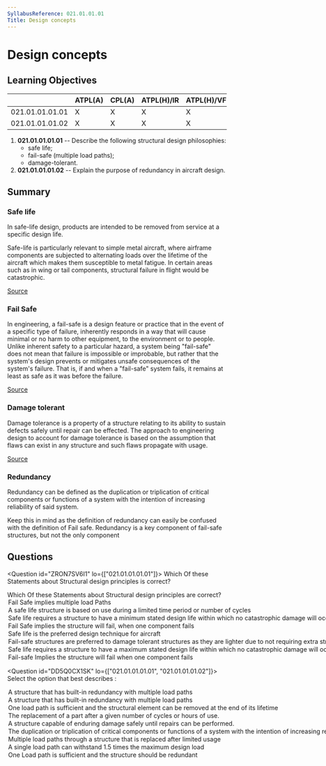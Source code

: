 ```yaml
---
SyllabusReference: 021.01.01.01
Title: Design concepts
---
```


# Design concepts

## Learning Objectives

|                 | ATPL(A) | CPL(A) | ATPL(H)/IR | ATPL(H)/VFR | CPL(H) | IR | CBIR(A) |
| --------------- | ------- | ------ | ---------- | ----------- | ------ | -- | ------- |
| 021.01.01.01.01 | X       | X      | X          | X           | X      |    |         |
| 021.01.01.01.02 | X       | X      | X          | X           | X      |    |         |

1.  **021.01.01.01.01** -- Describe the following structural design philosophies:
    *   safe life;
    *   fail-safe (multiple load paths);
    *   damage-tolerant.
2.  **021.01.01.01.02** -- Explain the purpose of redundancy in aircraft design.

## Summary

### Safe life

In safe-life design, products are intended to be removed from service at a
specific design life.

Safe-life is particularly relevant to simple metal aircraft, where airframe
components are subjected to alternating loads over the lifetime of the aircraft
which makes them susceptible to metal fatigue. In certain areas such as in wing
or tail components, structural failure in flight would be catastrophic.

[Source](https://en.wikipedia.org/wiki/Safe-life_design)

### Fail Safe

In engineering, a fail-safe is a design feature or practice that in the event of
a specific type of failure, inherently responds in a way that will cause minimal
or no harm to other equipment, to the environment or to people. Unlike inherent
safety to a particular hazard, a system being "fail-safe" does not mean that
failure is impossible or improbable, but rather that the system's design
prevents or mitigates unsafe consequences of the system's failure. That is, if
and when a "fail-safe" system fails, it remains at least as safe as it was
before the failure.

[Source](https://en.wikipedia.org/wiki/Fail-safe)

### Damage tolerant

Damage tolerance is a property of a structure relating to its ability to sustain
defects safely until repair can be effected. The approach to engineering design
to account for damage tolerance is based on the assumption that flaws can exist
in any structure and such flaws propagate with usage.

[Source](https://en.wikipedia.org/wiki/Damage_tolerance)

### Redundancy

Redundancy can be defined as the duplication or triplication of critical
components or functions of a system with the intention of increasing reliability
of said system.

Keep this in mind as the definition of redundancy can easily be confused with
the definition of Fail safe. Redundancy is a key component of fail-safe
structures, but not the only component

## Questions

<Question id="ZRON7SV6I1" lo={["021.01.01.01.01"]}>
  <Text variant="oneCorrect">
    Which Of these Statements about Structural design principles is correct?
  </Text>

  <Text variant="oneTwo">
    Which Of these Statements about Structural design principles are correct?
  </Text>

  <Option correct>Fail Safe implies multiple load Paths</Option>

  <Option correct>
    A safe life structure is based on use during a limited time period or number
    of cycles
  </Option>

  <Option correct>
    Safe life requires a structure to have a minimum stated design life within
    which no catastrophic damage will occur
  </Option>

  <Option>
    Fail Safe implies the structure will fail, when one component fails
  </Option>

  <Option>Safe life is the preferred design technique for aircraft</Option>

  <Option>
    Fail-safe structures are preferred to damage tolerant structures as they are
    lighter due to not requiring extra structural members
  </Option>

  <Option>
    Safe life requires a structure to have a maximum stated design life within
    which no catastrophic damage will occur
  </Option>

  <Option>
    Fail-safe Implies the structure will fail when one component fails
  </Option>
</Question>

<Question id="DD5Q0CX1SK" lo={["021.01.01.01.01", "021.01.01.01.02"]}>
  <Text variant="oneCorrect">
    Select the option that best describes <Subject />:
  </Text>

  <Option subject={[["a fail-safe designed structure"]]}>
    A structure that has built-in redundancy with multiple load paths
  </Option>

  <Option subject={[["a fail-safe designed structure"]]}>
    A structure that has built-in redundancy with multiple load paths
  </Option>

  <Option subject={[["a Safe-life structure"]]}>
    One load path is sufficient and the structural element can be removed at the
    end of its lifetime
  </Option>

  <Option subject={[["a Safe-life structure"]]}>
    The replacement of a part after a given number of cycles or hours of use.
  </Option>

  <Option subject={[["a Damage tolerant structure"]]}>
    A structure capable of enduring damage safely until repairs can be
    performed.
  </Option>

  <Option subject={[["Redundancy"]]}>
    The duplication or triplication of critical components or functions of a
    system with the intention of increasing reliability of said system.
  </Option>

  <Option why="This is a mix of the definition of a safe-life and a fail-safe structure">
    Multiple load paths through a structure that is replaced after limited usage
  </Option>

  <Option why="Different components have different design safety factors.">
    A single load path can withstand 1.5 times the maximum design load
  </Option>

  <Option why="A fail-safe structure does not necessarily have only one load path with all other being redundant">
    One Load path is sufficient and the structure should be redundant
  </Option>
</Question>
